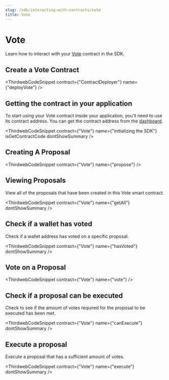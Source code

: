 ```yaml
---
slug: /sdk/interacting-with-contracts/vote
title: Vote
---
```



# Vote

Learn how to interact with your [Vote](/pre-built-contracts/vote) contract in the SDK.

## Create a Vote Contract

<ThirdwebCodeSnippet contract={"ContractDeployer"} name={"deployVote"} />

## Getting the contract in your application

To start using your Vote contract inside your application, you'll need to use its contract address. You can get the contract address from the [dashboard](https://thirdweb.com/dashboard).

<ThirdwebCodeSnippet
  contract={"Vote"}
  name={"initializing the SDK"}
  isGetContractCode
  dontShowSummary
/>

## Creating A Proposal

<ThirdwebCodeSnippet contract={"Vote"} name={"propose"} />

## Viewing Proposals

View all of the proposals that have been created in this Vote smart contract.

<ThirdwebCodeSnippet contract={"Vote"} name={"getAll"} dontShowSummary />

## Check if a wallet has voted

Check if a wallet address has voted on a specific proposal.

<ThirdwebCodeSnippet contract={"Vote"} name={"hasVoted"} dontShowSummary />

## Vote on a Proposal

<ThirdwebCodeSnippet contract={"Vote"} name={"vote"} />

## Check if a proposal can be executed

Check to see if the amount of votes required for the proposal to be executed has been met.

<ThirdwebCodeSnippet contract={"Vote"} name={"canExecute"} dontShowSummary />

## Execute a proposal

Execute a proposal that has a sufficient amount of votes.

<ThirdwebCodeSnippet contract={"Vote"} name={"execute"} dontShowSummary />
